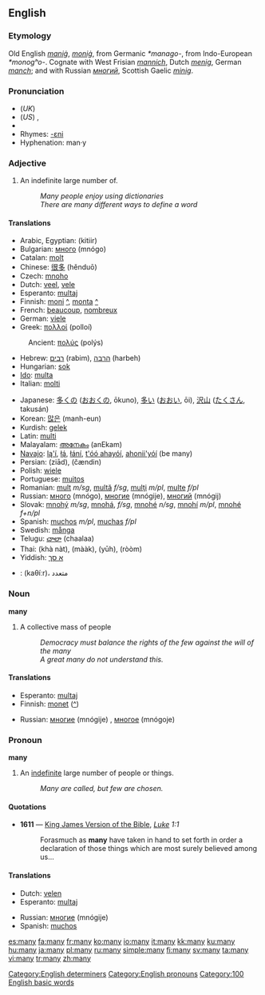 {{wikipedia}}
==English==

{{rank|even|say|well|125|many|work|too|every}}

=== Etymology ===
Old English ''[[manig|maniġ]]'', ''[[monig|moniġ]]'', from Germanic ''*manago-'', from Indo-European ''*monogʰo-''.  Cognate with West Frisian ''[[mannich]]'', Dutch ''[[menig]]'', German ''[[manch]]''; and with Russian ''[[многий]]'', Scottish Gaelic ''[[minig]]''.

===Pronunciation===
*(''UK'') {{IPA|/ˈmɛni/}}
*(''US'') {{IPA|/ˈmɛni/}}, {{SAMPA|/"mEni/}}
* {{audio|en-us-many.ogg|Audio (US)}}
*Rhymes: [[Rhymes:English:-ɛni|-ɛni]]
*Hyphenation: man&middot;y

=== Adjective ===
{{en-adj|more|most}}

# An indefinite large number of.
#: ''Many people enjoy using dictionaries''
#: ''There are many different ways to define a word''

==== Translations ====
{{top}}
*Arabic, Egyptian: {{ARchar|[[كتير]]}} (kitiir)
*Bulgarian: [[много]] (mnógo)
*Catalan: [[molt]]
*Chinese: [[很多]] (hěnduō)
*Czech: [[mnoho]]
*Dutch: [[veel]], [[vele]]
*Esperanto: [[multa]]j
*Finnish: [[moni]] [[:fi:moni|^]], [[monta]] [[:fi:monta|^]]
*French: [[beaucoup]], [[nombreux]]
*German: [[viele]]
*Greek: [[πολλοί]] {{m}} {{p}} (polloí)
:Ancient: [[πολύς]] (polýs)
*Hebrew: [[רבים]] (rabim), [[הרבה]] (harbeh)
*Hungarian: [[sok]]
*[[Ido]]: [[multa]]
*Italian: [[molti]]
{{mid}}
*Japanese: [[多くの]] ([[おおくの]], ōkuno), [[多い]] ([[おおい]], ōi), [[沢山]] ([[たくさん]], takusán)
*Korean: [[많은]] (manh-eun)
*Kurdish: [[gelek]]
*Latin: [[multi]]
*Malayalam: [[അനേകം]] (anEkam)
*[[Navajo]]: [[lą'í]], [[łą́]], [[łání]], [[t'óó ahayóí]], [[ahonii'yóí]] (be many)
*Persian: {{FAchar|[[زیاد]]}} (ziād), {{FAchar|[[چندین|چَندین]]}} (čændin)
*Polish: [[wiele]]
*Portuguese: [[muitos]]
*Romanian: [[mult]] ''m/sg'', [[multă]] ''f/sg'', [[mulţi]] ''m/pl'', [[multe]] ''f/pl''
*Russian: [[много]] (mnógo), [[многие]] (mnógije), [[многий]] (mnógij)
*Slovak: [[mnohý]] ''m/sg'', [[mnohá]], ''f/sg'', [[mnohé]] ''n/sg'', [[mnohí]] ''m/pl'', [[mnohé]] ''f+n/pl''
*Spanish: [[muchos]] ''m/pl'', [[muchas]] ''f/pl''
*Swedish: [[många]]
*Telugu: [[చాలా]] (chaalaa)
*Thai: {{THchar|[[ขนัด]]}} (khà nàt), {{THchar|[[มาก]]}} (mààk), {{THchar|[[เยอะ]]}} (yūh), {{THchar|[[รุ่ม]]}} (ròòm)
*Yiddish: [[אַ סך]]
{{bottom}}

{{checktrans}}

*{{ttbc|Arabic}}: {{ARchar|[[كثير|كَثِيرٌ]]}} (kaθíːr)، متعدد

=== Noun ===
'''many'''

# A collective mass of people
#: ''Democracy must balance the rights of the few against the will of the many''
#: ''A great many do not understand this.''

==== Translations ====
{{top}}
*Esperanto: [[multa]]j
*Finnish: [[monet]] ([[:fi:monet|^]])
{{mid}}
*Russian: [[многие]] (mnógije) {{p}}, [[многое]] (mnógoje) {{n}}
{{bottom}}

===Pronoun===
'''many'''

# An [[indefinite]] large number of people or things.
#: ''Many are called, but few are chosen.''

====Quotations====
*'''1611''' — [[w:King James Version of the Bible|King James Version of the Bible]], ''[[s:Bible (King James)/Luke|Luke]] 1:1''
*:Forasmuch as '''many''' have taken in hand to set forth in order a declaration of those things which are most surely believed among us...

====Translations====
{{top}}
*Dutch: [[velen]]
*Esperanto: [[multa]]j
{{mid}}
*Russian: [[многие]] (mnógije) {{p}}
*Spanish: [[muchos]] {{mpl}}
{{bottom}}

[[Category:English determiners]]
[[Category:English pronouns]]
[[Category:100 English basic words]]

[[es:many]]
[[fa:many]]
[[fr:many]]
[[ko:many]]
[[io:many]]
[[it:many]]
[[kk:many]]
[[ku:many]]
[[hu:many]]
[[ja:many]]
[[pl:many]]
[[ru:many]]
[[simple:many]]
[[fi:many]]
[[sv:many]]
[[ta:many]]
[[vi:many]]
[[tr:many]]
[[zh:many]]